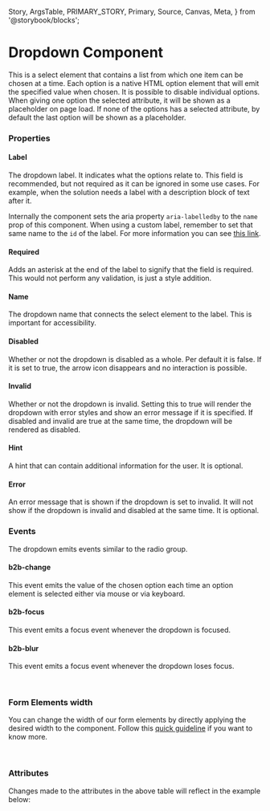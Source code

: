   Story,
  ArgsTable,
  PRIMARY_STORY,
  Primary,
  Source,
  Canvas,
  Meta,
} from '@storybook/blocks';


<Meta of={DropdownStories} />

# Dropdown Component

<Canvas columns={3} withSource="open" withToolbar={false}>
  <Story id="components-form-dropdown--story-010-default" />
</Canvas>

This is a select element that contains a list from which one item can be chosen at a time.
Each option is a native HTML option element that will emit the specified value when chosen.
It is possible to disable individual options. When giving one option the selected attribute, it will be
shown as a placeholder on page load. If none of the options has a selected attribute, by default the
last option will be shown as a placeholder.

### Properties

#### Label

The dropdown label. It indicates what the options relate to. This field is recommended, but not required as it can
be ignored in some use cases. For example, when the solution needs a label with a description block of text after it.

Internally the component sets the aria property `aria-labelledby` to the `name` prop of this component. When using a
custom label, remember to set that same name to the `id` of the label. For more information you can see [this link](https://developer.mozilla.org/en-US/docs/Web/Accessibility/ARIA/Attributes/aria-labelledby).

#### Required

Adds an asterisk at the end of the label to signify that the field is required. This would not perform any
validation, is just a style addition.

#### Name

The dropdown name that connects the select element to the label. This is important for accessibility.

#### Disabled

Whether or not the dropdown is disabled as a whole. Per default it is false. If it is set to true, the
arrow icon disappears and no interaction is possible.

#### Invalid

Whether or not the dropdown is invalid. Setting this to true will render the dropdown with error styles and
show an error message if it is specified. If disabled and invalid are true at the same time, the dropdown
will be rendered as disabled.

#### Hint

A hint that can contain additional information for the user. It is optional.

#### Error

An error message that is shown if the dropdown is set to invalid. It will not show if the dropdown is
invalid and disabled at the same time. It is optional.

### Events

The dropdown emits events similar to the radio group.

#### b2b-change

This event emits the value of the chosen option each time an option element is selected either via
mouse or via keyboard.

#### b2b-focus

This event emits a focus event whenever the dropdown is focused.

#### b2b-blur

This event emits a focus event whenever the dropdown loses focus.

<br />

### Form Elements width

You can change the width of our form elements by directly applying the desired width to the component. Follow
this [quick guideline](?path=/story/guidelines-form-usage--page#form-elements-width) if you want to know more.

<br />

### Attributes

<ArgsTable story={PRIMARY_STORY} />
Changes made to the attributes in the above table will reflect in the example below:
<Primary />
